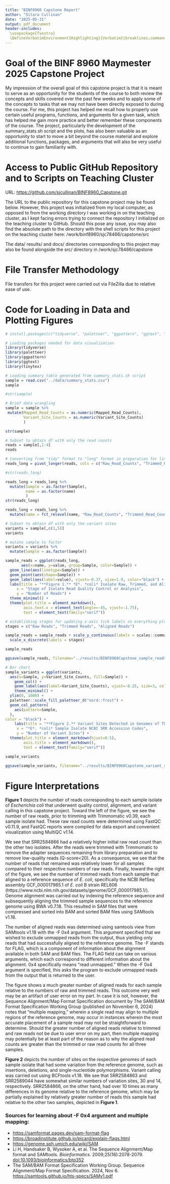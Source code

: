 ```yaml
---
title: "BINF8960 Capstone Report"
author: "Sitara Cullinan"
date: "2025-05-31"
output: pdf_document
header-includes:
  \usepackage{fvextra}
  \DefineVerbatimEnvironment{Highlighting}{Verbatim}{breaklines,commandchars=\\\{\}}
---
```


# Goal of the BINF 8960 Maymester 2025 Capstone Project

My impression of the overall goal of this capstone project is that it is meant to serve as an opportunity for the students of the course to both review the concepts and skills covered over the past few weeks and to apply some of the concepts to tasks that we may not have been directly exposed to during the course. For me, this project has helped me recall how to properly use certain useful programs, functions, and arguments for a given task, which has helped me gain more practice and better remember these components of the course. The project, particularly the development of the summary_stats.sh script and the plots, has also been valuable as an opportunity to start to move a bit beyond the course material and explore additional functions, packages, and arguments that will also be very useful to continue to gain familiarity with. 

# Access to Public GitHub Repository and to Scripts on Teaching Cluster
URL: <https://github.com/sjcullinan/BINF8960_Capstone.git>

The URL to the public repository for this capstone project may be found below. However, this project was initialized from my local computer, as opposed to from the working directory I was working in on the teaching cluster, as I kept facing errors trying to connect the repository I initialized on the teaching cluster to GitHub. Should this pose any issue, you may also find the absolute path to the directory with the shell scripts for this project on the teaching cluster here: /work/binf8960/sjc78466/capstone/src

The data/ results/ and docs/ directories corresponding to this project may also be found alongside the src/ directory in /work/sjc78466/capstone

# File Transfer Methodology
File transfers for this project were carried out via FileZilla due to relative ease of use.

# Code for Loading in Data and Plotting Figures
```r
# install.packages(c("tidyverse", "paletteer", "ggpattern", "ggtext", "tinytex"))

# Loading packages needed for data visualization
library(tidyverse)
library(paletteer)
library(ggpattern)
library(ggtext)
library(tinytex)

# Loading summary table generated from summary_stats.sh script
sample = read.csv("../data/summary_stats.csv")
sample

#str(sample)

# Brief data wrangling 
sample = sample %>%
 mutate(Mapped_Read_Counts = as.numeric(Mapped_Read_Counts),
        Variant_Site_Counts = as.numeric(Variant_Site_Counts)
        )

str(sample)

# Subset to obtain df with only the read counts
reads = sample[,1:4]
reads

# Converting from "tidy" format to "long" format in preparation for line graph
reads_long = pivot_longer(reads, cols = c("Raw_Read_Counts", "Trimmed_Read_Counts", "Mapped_Read_Counts"))

#str(reads_long)

reads_long = reads_long %>%
  mutate(Sample = as.factor(Sample),
         name = as.factor(name)
         )
str(reads_long)

reads_long = reads_long %>%
  mutate(name = fct_relevel(name, "Raw_Read_Counts", "Trimmed_Read_Counts", "Mapped_Read_Counts"))

# Subset to obtain df with only the variant sites
variants = sample[,c(1,5)]
variants

# mutate sample to factor
variants = variants %>%
  mutate(Sample = as.factor(Sample))

```

```r
sample_reads = ggplot(reads_long,
       aes(x=name, y=value, group=Sample, color=Sample)) +
  geom_line(aes(linetype=Sample)) +
  geom_point(aes(shape=Sample)) +
  geom_label(aes(label=value), vjust=-0.37, size=1.9, color="black") +
  labs(title = "**Figure 1.** *E*. *coli* Isolate Raw, Trimmed, and Aligned Read Counts",
     x = "Stage of Isolate Read Quality Control or Analysis",
     y = "Number of Reads") +
  theme_minimal() +
  theme(plot.title = element_markdown(),
        axis.text.x = element_text(angle=-45, vjust=-1.75),
        text = element_text(family="serif"))

# establishing stages for updating x-axis tick labels so everything plots in appropriate order
stages = c("Raw Reads", "Trimmed Reads", "Aligned Reads")

sample_reads = sample_reads + scale_y_continuous(labels = scales::comma, limits=c(0,7000000)) +
  scale_x_discrete(labels = stages)

sample_reads

ggsave(sample_reads, filename="../results/BINF8960Capstone_sample_reads_line.jpg", dpi=1200)

```

```r
# Bar chart
sample_variants = ggplot(variants,
  aes(x=Sample, y=Variant_Site_Counts, fill=Sample)) +
    geom_col() +
    geom_label(aes(label=Variant_Site_Counts), vjust=-0.25, size=3, color="black") +
    theme_minimal() +
  ylim(0, 1000) +
  paletteer::scale_fill_paletteer_d("nord::frost") +
  geom_col_pattern(
    aes(pattern=Sample,
  ),
color = "black") +
    labs(title = "**Figure 2.** Variant Sites Detected in Genomes of Three *E*. *coli* Isolates <br> Relative to Reference *E*. *coli* B strain REL606",
     x = "*E*. *coli* Sample Isolate NCBI SRR Accession Codes",
     y = "Number of Variant Sites") +
  theme(plot.title = element_markdown(hjust=0.5),
        axis.title = element_markdown(),
        text = element_text(family="serif"))

sample_variants

ggsave(sample_variants, filename="../results/BINF8960Capstone_variant_sites_bar.jpg", dpi=1200)
```
# Figure Interpretations
**Figure 1** depicts the number of reads corresponding to each sample isolate of *Escherichia* *coli* that underwent quality control, alignment, and variant calling in this capstone project. Toward the left of the figure, we see the number of raw reads, prior to trimming with Trimmomatic v0.39, each sample isolate had. These raw read counts were determined using FastQC v0.11.9, and FastQC reports were compiled for data export and convenient visualization using MultiQC v1.14. 

We see that SRR2584866 had a relatively higher initial raw read count than the other two isolates. After the reads were trimmed with Trimmomatic to remove the adapter sequences remaining from library preparation and to remove low-quality reads (Q-score<20). As a consequence, we see that the number of reads that remained was relatively lower for all samples compared to their respective numbers of raw reads. Finally, toward the right of the figure, we see the number of trimmed reads from each sample that aligned to a reference sequence of *E*. *coli*, specifically the NCBI RefSeq assembly GCF_000017985.1 of *E*. *coli* B strain REL606 (https://www.ncbi.nlm.nih.gov/datasets/genome/GCF_000017985.1/). Genome alignment was carried out by indexing the reference sequence and subsequently aligning the trimmed sample sequences to the reference genome using BWA v0.7.18. This resulted in SAM files that were compressed and sorted into BAM and sorted BAM files using SAMtools v1.18. 

The number of aligned reads was determined using samtools view from SAMtools v1.18 with the -F 0x4 argument. This argument specified that we wished to exclude unmapped reads from the output, thus yielding only reads that had successfully aligned to the reference genome. The -F stands for FLAG, which is a component of information about the alignment available in both SAM and BAM files. The FLAG field can take on various arguments, which each correspond to different information about the alignment. 0x4 specifically means "read unmapped." When the -F 0x4 argument is specified, this asks the program to exclude unmapped reads from the output that is returned to the user.

The figure shows a much greater number of aligned reads for each sample relative to the numbers of raw and trimmed reads. This outcome very well may be an artifact of user error on my part. In case it is not, however, the Sequence Alignment/Map Format Specification document by The SAM/BAM Format Specification Working Group (published on November 6, 2024) notes that "multiple mapping," wherein a single read may align to multiple regions of the reference genome, may occur in instances wherein the most accurate placement of a sample read may not be straightforward to determine. Should the greater number of aligned reads relative to trimmed and raw reads not be due to user error on my part, then multiple mapping may potentially be at least part of the reason as to why the aligned read counts are greater than the trimmed or raw read counts for all three samples.

**Figure 2** depicts the number of sites on the respective genomes of each sample isolate that had some variation from the reference genome, such as insertions, deletions, and single-nucleotide polymorphisms. Variant calling was carried out using BCFtools v1.18. We see that SRR2584863 and SRR2589044 have somewhat similar numbers of variation sites, 30 and 14, respectively. SRR2584866, on the other hand, had over 10 times as many differences in its genome relative to the reference genome, which may be partially explained by relatively greater number of reads this sample had relative to the other two samples, depicted in **Figure 1**. 

### Sources for learning about -F 0x4 argument and multiple mapping:
* <https://samformat.pages.dev/sam-format-flag>
* <https://broadinstitute.github.io/picard/explain-flags.html>
* <https://genome.sph.umich.edu/wiki/SAM>
* Li H, Handsaker B, Wysoker A, et al. The Sequence Alignment/Map format and SAMtools. *Bioinformatics*. 2009;25(16):2078-2079. <doi:10.1093/bioinformatics/btp352>
* The SAM/BAM Format Specification Working Group. Sequence Alignment/Map Format Specification. 2024, Nov 6. <https://samtools.github.io/hts-specs/SAMv1.pdf> 